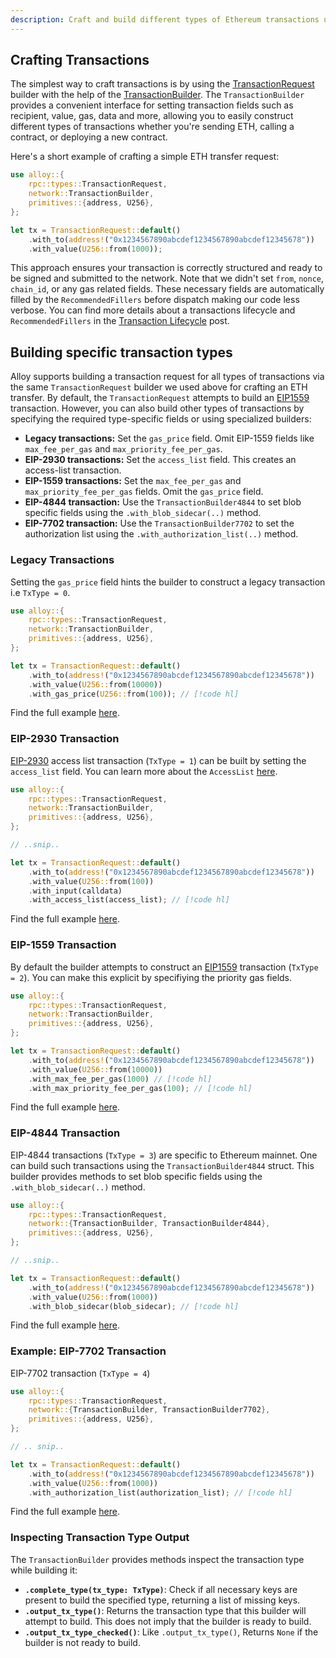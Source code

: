 ```yaml
---
description: Craft and build different types of Ethereum transactions using the TransactionBuilder interface
---
```


## Crafting Transactions

The simplest way to craft transactions is by using the [TransactionRequest](https://docs.rs/alloy-rpc-types/latest/alloy_rpc_types/transaction/struct.TransactionRequest.html) builder with the help of the [TransactionBuilder](https://docs.rs/alloy-network/latest/alloy_network/trait.TransactionBuilder.html). The `TransactionBuilder` provides a convenient interface for setting transaction fields such as recipient, value, gas, data and more, allowing you to easily construct different types of transactions whether you're sending ETH, calling a contract, or deploying a new contract.

Here's a short example of crafting a simple ETH transfer request:

```rust showLineNumbers
use alloy::{
    rpc::types::TransactionRequest,
    network::TransactionBuilder,
    primitives::{address, U256},
};

let tx = TransactionRequest::default()
    .with_to(address!("0x1234567890abcdef1234567890abcdef12345678"))
    .with_value(U256::from(1000));
```

This approach ensures your transaction is correctly structured and ready to be signed and submitted to the network. Note that we didn't set `from`, `nonce`, `chain_id`, or any gas related fields. These necessary fields are automatically filled by the `RecommendedFillers` before dispatch making our code less verbose. You can find more details about a transactions lifecycle and `RecommendedFillers` in the [Transaction Lifecycle](/transactions/transaction-lifecycle) post.

## Building specific transaction types

Alloy supports building a transaction request for all types of transactions via the same `TransactionRequest` builder we used above for crafting an ETH transfer. By default, the `TransactionRequest` attempts to build an [EIP1559](https://eips.ethereum.org/EIPS/eip-1559) transaction. However, you can also build other types of transactions by specifying the required type-specific fields or using specialized builders:

- **Legacy transactions:** Set the `gas_price` field. Omit EIP-1559 fields like `max_fee_per_gas` and `max_priority_fee_per_gas`.
- **EIP-2930 transactions:** Set the `access_list` field. This creates an access-list transaction.
- **EIP-1559 transactions:** Set the `max_fee_per_gas` and `max_priority_fee_per_gas` fields. Omit the `gas_price` field.
- **EIP-4844 transaction:** Use the `TransactionBuilder4844` to set blob specific fields using the `.with_blob_sidecar(..)` method.
- **EIP-7702 transaction:** Use the `TransactionBuilder7702` to set the authorization list using the `.with_authorization_list(..)` method.

### Legacy Transactions

Setting the `gas_price` field hints the builder to construct a legacy transaction i.e `TxType = 0`.

```rust showLineNumbers
use alloy::{
    rpc::types::TransactionRequest,
    network::TransactionBuilder,
    primitives::{address, U256},
};

let tx = TransactionRequest::default()
    .with_to(address!("0x1234567890abcdef1234567890abcdef12345678"))
    .with_value(U256::from(10000))
    .with_gas_price(U256::from(100)); // [!code hl]
```

Find the full example [here](/transactions/sending-a-legacy-transaction).

### EIP-2930 Transaction

[EIP-2930](https://eips.ethereum.org/EIPS/eip-2930) access list transaction (`TxType = 1`) can be built by setting the `access_list` field. You can learn more about the `AccessList` [here](https://docs.rs/alloy-rpc-types-eth/latest/alloy_rpc_types_eth/transaction/struct.AccessList.html).

```rust showLineNumbers
use alloy::{
    rpc::types::TransactionRequest,
    network::TransactionBuilder,
    primitives::{address, U256},
};

// ..snip..

let tx = TransactionRequest::default()
    .with_to(address!("0x1234567890abcdef1234567890abcdef12345678"))
    .with_value(U256::from(100))
    .with_input(calldata)
    .with_access_list(access_list); // [!code hl]
```

Find the full example [here](/transactions/using-access-lists).

### EIP-1559 Transaction

By default the builder attempts to construct an [EIP1559](https://eips.ethereum.org/EIPS/eip-1559) transaction (`TxType = 2`). You can make this explicit by specifiying the priority gas fields.

```rust showLineNumbers
use alloy::{
    rpc::types::TransactionRequest,
    network::TransactionBuilder,
    primitives::{address, U256},
};

let tx = TransactionRequest::default()
    .with_to(address!("0x1234567890abcdef1234567890abcdef12345678"))
    .with_value(U256::from(10000))
    .with_max_fee_per_gas(1000) // [!code hl]
    .with_max_priority_fee_per_gas(100); // [!code hl]
```

Find the full example [here](/transactions/sending-an-EIP-1559-transaction).

### EIP-4844 Transaction

EIP-4844 transactions (`TxType = 3`) are specific to Ethereum mainnet. One can build such transactions using the `TransactionBuilder4844` struct. This builder provides methods to set blob specific fields using the `.with_blob_sidecar(..)` method.

```rust showLineNumbers
use alloy::{
    rpc::types::TransactionRequest,
    network::{TransactionBuilder, TransactionBuilder4844},
    primitives::{address, U256},
};

// ..snip..

let tx = TransactionRequest::default()
    .with_to(address!("0x1234567890abcdef1234567890abcdef12345678"))
    .with_value(U256::from(1000))
    .with_blob_sidecar(blob_sidecar); // [!code hl]
```

Find the full example [here](/transactions/sending-an-EIP-4844-transaction).

### Example: EIP-7702 Transaction

EIP-7702 transaction (`TxType = 4`)

```rust showLineNumbers
use alloy::{
    rpc::types::TransactionRequest,
    network::{TransactionBuilder, TransactionBuilder7702},
    primitives::{address, U256},
};

// .. snip..

let tx = TransactionRequest::default()
    .with_to(address!("0x1234567890abcdef1234567890abcdef12345678"))
    .with_value(U256::from(1000))
    .with_authorization_list(authorization_list); // [!code hl]
```

Find the full example [here](/transactions/sending-an-EIP-7702-transaction).

### Inspecting Transaction Type Output

The `TransactionBuilder` provides methods inspect the transaction type while building it:

- **`.complete_type(tx_type: TxType)`**: Check if all necessary keys are present to build the specified type, returning a list of missing keys.
- **`.output_tx_type()`**: Returns the transaction type that this builder will attempt to build. This does not imply that the builder is ready to build.
- **`.output_tx_type_checked()`**: Like `.output_tx_type()`, Returns `None` if the builder is not ready to build.
